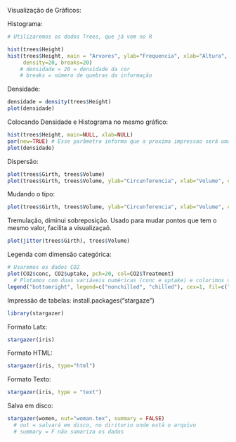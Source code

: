 Visualização de Gráficos: 

Histograma:
```{r}
# Utilizaremos os dados Trees, que já vem no R

hist(trees$Height)
hist(trees$Height, main = "Arvores", ylab="Frequencia", xlab="Altura", col="blue",
     density=20, breaks=20)
    # densidade = 20 = densidade da cor 
    # breaks = número de quebras da informação 
```
Densidade:
```{r}
densidade = density(trees$Height)
plot(densidade)
```
Colocando Densidade e Histograma no mesmo gráfico:
```{r}
hist(trees$Height, main=NULL, xlab=NULL)
par(new=TRUE) # Esse parâmetro informa que a proxima impressao será uma sobreposição da impressao anterior 
plot(densidade)
```

Dispersão:
```{r}
plot(trees$Girth, trees$Volume)
plot(trees$Girth, trees$Volume, ylab="Circunferencia", xlab="Volume", col="red", main= "Arvores", pch=20) # pch = muda o elemento do gráfico 
```
Mudando o tipo:
```{r}
plot(trees$Girth, trees$Volume, ylab="Circunferencia", xlab="Volume", col="red", main= "Arvores", pch=20, type="l") # L = muda o gráfico para linhas  

```

Tremulação, diminui sobreposição. Usado para mudar pontos que tem o mesmo valor, facilita a visualizaçaõ.
```{r}
plot(jitter(trees$Girth), trees$Volume)
```

Legenda com dimensão categórica:
```{r}
# Usaremos os dados CO2 
plot(CO2$conc, CO2$uptake, pch=20, col=CO2$Treatment)
  # Plotamos com duas variáveis numéricas (conc e uptake) e colorimos de acordo com a categoria Treatment 
legend("bottomright", legend=c("nonchilled", "chilled"), cex=1, fil=c("black", "red"))
```

Impressão de tabelas: 
install.packages("stargaze")
```{r}
library(stargazer)
```
Formato Latx:
```{r}
stargazer(iris)
```
Formato HTML:
```{r}
stargazer(iris, type="html")
```
Formato Texto:
```{r}
stargazer(iris, type = "text")
```
Salva em disco: 
```{r}
stargazer(women, out="woman.tex", summary = FALSE)
  # out = salvará em disco, no diritorio onde está o arquivo 
  # summary = F não sumariza os dados 
```

